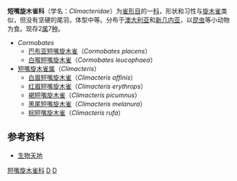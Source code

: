 {{Unreferenced|time=2016-04-19T05:08:28+00:00}}
{{Automatic Taxobox
| taxon = Climacteridae
| authority = de Sélys Longchamps，1839
| image =Brown treecreeper jan09.jpg
| image_caption = [[褐短嘴旋木雀|褐短嘴旋木雀]]（''Climacteris picumnus''）
}}
'''短嘴旋木雀科'''（学名：''Climacteridae''）为[[雀形目|雀形目]]的一[[科_(生物)|科]]，形状和习性与[[旋木雀|旋木雀]]类似，但没有坚硬的尾羽，体型中等。分布于[[澳大利亚|澳大利亚]]和[[新几内亚|新几内亚]]，以[[昆虫|昆虫]]等小动物为食。现存2[[属|属]]7[[种|种]]。
* ''Cormobates''
** [[巴布亚短嘴旋木雀|巴布亚短嘴旋木雀]]（''Cormobates placens''）
** [[白喉短嘴旋木雀|白喉短嘴旋木雀]]（''Cormobates leucophaea''）
* [[短嘴旋木雀属|短嘴旋木雀属]]（''Climacteris''）
** [[白眉短嘴旋木雀|白眉短嘴旋木雀]]（''Climacteris affinis''）
** [[红眉短嘴旋木雀|红眉短嘴旋木雀]]（''Climacteris erythrops''）
** [[褐短嘴旋木雀|褐短嘴旋木雀]]（''Climacteris picumnus''）
** [[黑尾短嘴旋木雀|黑尾短嘴旋木雀]]（''Climacteris melanura''）
** [[棕短嘴旋木雀|棕短嘴旋木雀]]（''Climacteris rufa''）

==参考资料==
*[https://web.archive.org/web/20130514222409/http://www.csdyzx.com/swtd/dongwuwangguo/niaolei/niaodefenlei/jine21-40.htm 生物天地]

{{commonscat|Climacteridae}}
{{Taxonbar}}
[[Category:短嘴旋木雀科|]]
[[Category:_雀形目|D]]
[[Category:_1839年描述的分类群|D]]